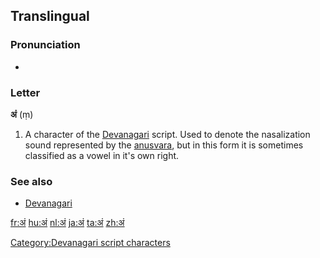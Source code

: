 {{also|अ|अँ}}
==Translingual==
{{attention|sa}}{{attention|hi}}

===Pronunciation===
* {{IPA|/əŋ/|lang=mul}}

===Letter===
'''अं''' (ṃ)

# A character of the [[Devanagari]] script.  Used to denote the nasalization sound represented by the [[anusvara]], but in this form it is sometimes classified as a vowel in it's own right.

===See also===
* [[w:Devanagari|Devanagari]]

[[Category:Devanagari script characters]]

[[fr:अं]]
[[hu:अं]]
[[nl:अं]]
[[ja:अं]]
[[ta:अं]]
[[zh:अं]]